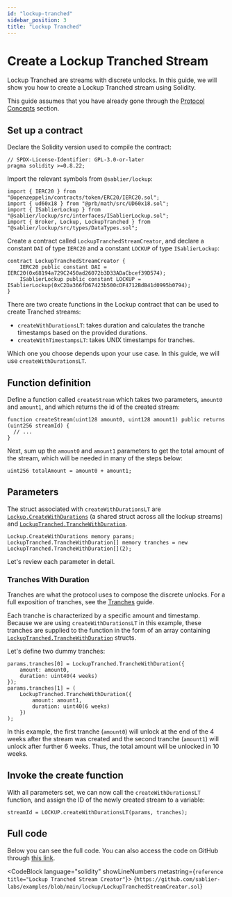 ```yaml
---
id: "lockup-tranched"
sidebar_position: 3
title: "Lockup Tranched"
---
```



# Create a Lockup Tranched Stream

Lockup Tranched are streams with discrete unlocks. In this guide, we will show you how to create a Lockup Tranched
stream using Solidity.

This guide assumes that you have already gone through the [Protocol Concepts](/concepts/streaming) section.

<CautionNonProduction />

## Set up a contract

Declare the Solidity version used to compile the contract:

```solidity
// SPDX-License-Identifier: GPL-3.0-or-later
pragma solidity >=0.8.22;
```

Import the relevant symbols from `@sablier/lockup`:

```solidity
import { IERC20 } from "@openzeppelin/contracts/token/ERC20/IERC20.sol";
import { ud60x18 } from "@prb/math/src/UD60x18.sol";
import { ISablierLockup } from "@sablier/lockup/src/interfaces/ISablierLockup.sol";
import { Broker, Lockup, LockupTranched } from "@sablier/lockup/src/types/DataTypes.sol";
```

Create a contract called `LockupTranchedStreamCreator`, and declare a constant `DAI` of type `IERC20` and a constant
`LOCKUP` of type `ISablierLockup`:

```solidity
contract LockupTranchedStreamCreator {
    IERC20 public constant DAI = IERC20(0x68194a729C2450ad26072b3D33ADaCbcef39D574);
    ISablierLockup public constant LOCKUP = ISablierLockup(0xC2Da366fD67423b500cDF4712BdB41d0995b0794);
}
```

<HardcodedDemonstration protocol="Lockup" />

There are two create functions in the Lockup contract that can be used to create Tranched streams:

- `createWithDurationsLT`: takes duration and calculates the tranche timestamps based on the provided durations.
- `createWithTimestampsLT`: takes UNIX timestamps for tranches.

Which one you choose depends upon your use case. In this guide, we will use `createWithDurationsLT`.

## Function definition

Define a function called `createStream` which takes two parameters, `amount0` and `amount1`, and which returns the id of
the created stream:

```solidity
function createStream(uint128 amount0, uint128 amount1) public returns (uint256 streamId) {
  // ...
}
```

Next, sum up the `amount0` and `amount1` parameters to get the total amount of the stream, which will be needed in many
of the steps below:

```solidity
uint256 totalAmount = amount0 + amount1;
```

<TokenApproval />

## Parameters

The struct associated with `createWithDurationsLT` are
[`Lockup.CreateWithDurations`](/reference/lockup/contracts/types/library.Lockup#createwithdurations) (a shared struct
across all the lockup streams) and
[`LockupTranched.TrancheWithDuration`](/reference/lockup/contracts/types/library.LockupTranched#tranchewithduration).

```solidity
Lockup.CreateWithDurations memory params;
LockupTranched.TrancheWithDuration[] memory tranches = new LockupTranched.TrancheWithDuration[](2);
```

Let's review each parameter in detail.

<LockupParam />

### Tranches With Duration

Tranches are what the protocol uses to compose the discrete unlocks. For a full exposition of tranches, see the
[Tranches](/concepts/lockup/tranches) guide.

Each tranche is characterized by a specific amount and timestamp. Because we are using `createWithDurationsLT` in this
example, these tranches are supplied to the function in the form of an array containing
[`LockupTranched.TrancheWithDuration`](/reference/lockup/contracts/types/library.LockupTranched#tranchewithduration)
structs.

Let's define two dummy tranches:

```solidity
params.tranches[0] = LockupTranched.TrancheWithDuration({
    amount: amount0,
    duration: uint40(4 weeks)
});
params.tranches[1] = (
    LockupTranched.TrancheWithDuration({
        amount: amount1,
        duration: uint40(6 weeks)
    })
);
```

In this example, the first tranche (`amount0`) will unlock at the end of the 4 weeks after the stream was created and
the second tranche (`amount1`) will unlock after further 6 weeks. Thus, the total amount will be unlocked in 10 weeks.

## Invoke the create function

With all parameters set, we can now call the `createWithDurationsLT` function, and assign the ID of the newly created
stream to a variable:

```solidity
streamId = LOCKUP.createWithDurationsLT(params, tranches);
```

## Full code

Below you can see the full code. You can also access the code on GitHub through
[this link](https://github.com/sablier-labs/examples/blob/main/lockup/LockupTranchedStreamCreator.sol).

<CodeBlock language="solidity" showLineNumbers metastring={`reference title="Lockup Tranched Stream Creator"`}>
  {`https://github.com/sablier-labs/examples/blob/main/lockup/LockupTranchedStreamCreator.sol`}
</CodeBlock>
